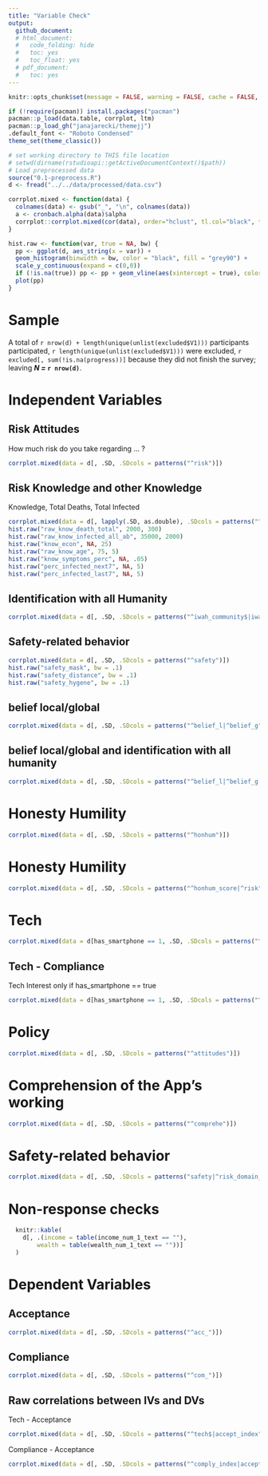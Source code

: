 ```yaml
---
title: "Variable Check"
output:
  github_document:
  # html_document:
  #   code_folding: hide
  #   toc: yes
  #   toc_float: yes
  # pdf_document:
  #   toc: yes
---
```


```r
knitr::opts_chunk$set(message = FALSE, warning = FALSE, cache = FALSE, out.width = "50%")
```

```r
if (!require(pacman)) install.packages("pacman")
pacman::p_load(data.table, corrplot, ltm)
pacman::p_load_gh("janajarecki/themejj")
.default_font <- "Roboto Condensed"
theme_set(theme_classic())

# set working directory to THIS file location
# setwd(dirname(rstudioapi::getActiveDocumentContext()$path))
# Load preprocessed data
source("0.1-preprocess.R")
d <- fread("../../data/processed/data.csv")

corrplot.mixed <- function(data) {
  colnames(data) <- gsub("_", "\n", colnames(data))
  a <- cronbach.alpha(data)$alpha 
  corrplot::corrplot.mixed(cor(data), order="hclust", tl.col="black", title= paste("Cronbach's alpha = ", round(a, 2)), mar=c(0,0,1,0))
}

hist.raw <- function(var, true = NA, bw) {
  pp <- ggplot(d, aes_string(x = var)) +
  geom_histogram(binwidth = bw, color = "black", fill = "grey90") +
  scale_y_continuous(expand = c(0,0))
  if (!is.na(true)) pp <- pp + geom_vline(aes(xintercept = true), color = "red", size = 2)
  plot(pp)
}
```

# Sample
A total of `r nrow(d) + length(unique(unlist(excluded$V1)))` participants participated, `r length(unique(unlist(excluded$V1)))` were excluded, `r excluded[, sum(!is.na(progress))]` because they did not finish the survey; leaving **_N =_ `r nrow(d)`**.



# Independent Variables
## Risk Attitudes
 How much risk do you take regarding ... ?
```r
corrplot.mixed(data = d[, .SD, .SDcols = patterns("^risk")])
```

## Risk Knowledge and other Knowledge
 Knowledge, Total Deaths, Total Infected
```r
corrplot.mixed(data = d[, lapply(.SD, as.double), .SDcols = patterns("^know")][, -c("know_symptoms", "know_symptoms_perc")])
hist.raw("raw_know_death_total", 2000, 300)
hist.raw("raw_know_infected_all_ab", 35000, 2000)
hist.raw("know_econ", NA, 25)
hist.raw("raw_know_age", 75, 5)
hist.raw("know_symptoms_perc", NA, .05)
hist.raw("perc_infected_next7", NA, 5)
hist.raw("perc_infected_last7", NA, 5)

```

## Identification with all Humanity
```r
corrplot.mixed(data = d[, .SD, .SDcols = patterns("^iwah_community$|iwah_swiss$|iwah_world$")])
```

## Safety-related behavior
```r
corrplot.mixed(data = d[, .SD, .SDcols = patterns("^safety")])
hist.raw("safety_mask", bw = .1)
hist.raw("safety_distance", bw = .1)
hist.raw("safety_hygene", bw = .1)

```

## belief local/global
```r
corrplot.mixed(data = d[, .SD, .SDcols = patterns("^belief_l|^belief_g")])
```

## belief local/global and identification with all humanity
```r
corrplot.mixed(data = d[, .SD, .SDcols = patterns("^belief_l|^belief_g|iwah_s|iwah_w")])
```

# Honesty Humility
```r
corrplot.mixed(data = d[, .SD, .SDcols = patterns("^honhum")])
```

# Honesty Humility
```r
corrplot.mixed(data = d[, .SD, .SDcols = patterns("^honhum_score|^risk")])
```


# Tech
```r
corrplot.mixed(data = d[has_smartphone == 1, .SD, .SDcols = patterns("^tech")][, -"tech_score"])
```

## Tech - Compliance
 Tech Interest only if has_smartphone == true
```r
corrplot.mixed(data = d[has_smartphone == 1, .SD, .SDcols = patterns("^tech")][, -"tech"])
```

# Policy
```r
corrplot.mixed(data = d[, .SD, .SDcols = patterns("^attitudes")])
```

# Comprehension of the App's working
```r
corrplot.mixed(data = d[, .SD, .SDcols = patterns("^comprehe")])
```

# Safety-related behavior
```r
corrplot.mixed(data = d[, .SD, .SDcols = patterns("safety|^risk_domain_health")])
```


# Non-response checks
```r
  knitr::kable(
    d[, .(income = table(income_num_1_text == ""),
        wealth = table(wealth_num_1_text == ""))]
  )
```



# Dependent Variables
## Acceptance
```r
corrplot.mixed(data = d[, .SD, .SDcols = patterns("^acc_")])
```

## Compliance
```r
corrplot.mixed(data = d[, .SD, .SDcols = patterns("^com_")])
```


## Raw correlations between IVs and DVs
 Tech - Acceptance
```r
corrplot.mixed(data = d[, .SD, .SDcols = patterns("^tech$|accept_index")])
```

  Compliance - Acceptance
```r
corrplot.mixed(data = d[, .SD, .SDcols = patterns("^comply_index|accept_index")])
```